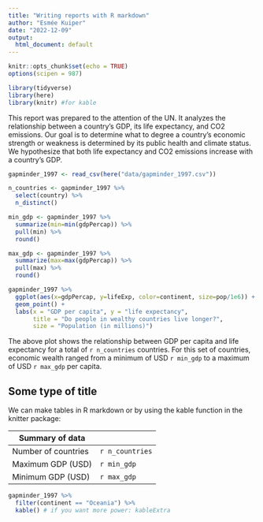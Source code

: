 ```yaml
---
title: "Writing reports with R markdown"
author: "Esmée Kuiper"
date: "2022-12-09"
output:
  html_document: default
---
```


```r
knitr::opts_chunk$set(echo = TRUE)
options(scipen = 987)
```

```r
library(tidyverse)
library(here)
library(knitr) #for kable
```

This report was prepared to the attention of the UN. It analyzes the relationship between a country's GDP, its life expectancy, and CO2 emissions. Our goal is to determine what to degree a country's economic strength or weakness is determined by its public health and climate status. We hypothesize that both life expectancy and CO2 emissions increase with a country's GDP. 

```r
gapminder_1997 <- read_csv(here("data/gapminder_1997.csv"))

n_countries <- gapminder_1997 %>% 
  select(country) %>% 
  n_distinct()

min_gdp <- gapminder_1997 %>% 
  summarize(min=min(gdpPercap)) %>% 
  pull(min) %>% 
  round() 

max_gdp <- gapminder_1997 %>% 
  summarize(max=max(gdpPercap)) %>% 
  pull(max) %>% 
  round()
```

```r
gapminder_1997 %>% 
  ggplot(aes(x=gdpPercap, y=lifeExp, color=continent, size=pop/1e6)) +
  geom_point() +
  labs(x = "GDP per capita", y = "life expectancy", 
       title = "Do people in wealthy countries live longer?",
       size = "Population (in millions)")
```

The above plot shows the relationship between GDP per capita and life expectancy for a total of `r n_countries` countries. For this set of countries, economic wealth ranged from a minimum of USD `r min_gdp` to a maximum of USD `r max_gdp` per capita. 

## Some type of title

We can make tables in R markdown or by using the kable function in the knitter package: 

| Summary of data |
|----------|----------|
| Number of countries | `r n_countries`  |
| Maximum GDP (USD) | `r min_gdp` |
| Minimum GDP (USD) | `r max_gdp` |

```r
gapminder_1997 %>% 
  filter(continent == "Oceania") %>% 
  kable() # if you want more power: kableExtra
```
